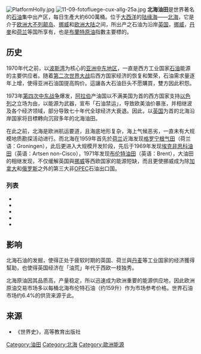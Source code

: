[[File:PlatformHolly.jpg|thumb]]
[[File:11-09-fotofluege-cux-allg-25a.jpg|thumb]]
'''北海油田'''是世界著名的[[石油|石油]]集中出产区，每日生產大約600萬桶。位于[[大西洋|大西洋]]的[[陆缘海|陆缘海]]——[[北海_(大西洋)|北海]]，它是介于[[欧洲|欧洲]][[大不列颠岛|大不列颠岛]]、[[挪威|挪威]]和[[欧洲大陆|欧洲大陆]]之间，所出产之石油为沿岸[[英国|英国]]，[[挪威|挪威]]，[[丹麥|丹麥]]和[[荷兰|荷兰]]等国所享有，也是[[布蘭特原油|布蘭特原油]]指數主要標的。

== 历史 ==
1970年代之前，以[[波斯湾|波斯湾]]为核心的[[亚洲|亚洲]][[中东地区|中东地区]]，一直是西方工业国家[[石油|石油]]能源的主要供应者。随着[[第二次世界大战|第二次世界大战]]后西方国家经济的恢复和繁荣，石油需求量逐年上增，使得亚洲石油国提高购价。這讓各大石油巨头不愿購買，雙方因此积怨。

1973年[[第四次中东战争|第四次中东战争]]爆发，[[阿拉伯|阿拉伯]]产油国以不满美国为首的西方国家支持[[以色列|以色列]]之立场为由，以能源为武器，宣布「石油禁运」，导致欧美油价暴涨，并相继波及各个经济领域，部分导致七十年代全球经济大衰退。因此，以[[英国|英国]]为首的北海沿岸国家将目標轉向沉寂多年的北海油田。

在此之前，北海是欧洲航运要道，且海底地形复杂，海上气候恶劣，一直未有大规模地质勘探活动进行。而北海在1959年首先於[[荷兰|荷兰]]近海发现[[格罗宁根气田|格罗宁根气田]]（荷兰语：Groningen），此后更进入大规模开发阶段，先后于1969年发现[[埃克非思科油田|埃克非思科油田]]（英语：Artsen non-Cisco），1971年发现[[布伦特油田|布伦特油田]]（英语：Brent），大油田的相继发现，不仅缓解英国與[[挪威|挪威]]等西欧国家的能源短缺，而且更使挪威成为除[[加拿大|加拿大]]和[[俄罗斯|俄罗斯]]之外的第三大非[[OPEC|OPEC]]石油出口国。

=== 列表 ===
{{擴充章節}}
*{{tsl|en|Cormorant oilfield|科莫蘭特油田}}<!--譯名來自https://baike.baidu.com/tashuo/browse/content?id=abb5f0b79bc1d7dcd8c7749c--->
*{{tsl|en|Brent oil field|佈倫特油田}}
*{{tsl|en|Statfjord oil field|斯塔特福約德油田}}
*{{tsl|en|Piper oilfield|派帕油田}}
*{{tsl|en|Auk oilfield|奧克油田}}

== 影响 ==
北海石油的发掘，使得正处于疲软时期的英国、荷兰與[[丹麦|丹麦]]等工业国家的经济獲得幫助，也使得英国经济在「油荒」年代于西欧一枝独秀。

北海原油因其品质高，产量稳定，所以迅速成为欧洲重要的能源供应地，因此欧洲原油交易市场多以每桶北海布伦特石油（约159升）作为市场参考价格。世界石油市场约6.4%的供货来源于此。

== 来源 ==
*《世界史》，高等教育出版社

[[Category:油田|Category:油田]]
[[Category:北海|Category:北海]]
[[Category:歐洲能源|Category:歐洲能源]]